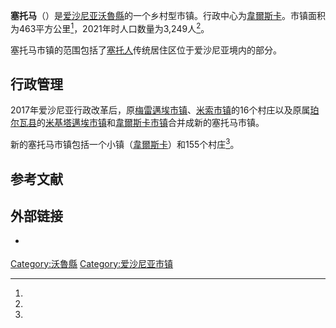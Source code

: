 {{Infobox settlement
| name                    = 塞托马
| native_name             = Setomaa vald
| native_name_lang        = et
| settlement_type         = [[愛沙尼亞行政區劃|市镇]]
| image_skyline           = Põlvamaa Värska Püha Georgiose 05n EAÕK 1907 2017.02.15MF.jpg
| image_caption           = 韦尔斯卡东正教堂
| image_flag              = Flag of Setomaa.svg
| flag_size               = 125px
| image_shield            = Setomaa valla vapp.svg
| shield_size             = 75px
| image_map               = Eesti Setomaa vald 2017.svg
| map_caption             = 塞托马市镇在爱沙尼亚的位置
| pushpin_map             = 
| pushpin_label_position  = 
| pushpin_map_alt         = 
| pushpin_map_caption     = 
| coordinates             = 
| coor_pinpoint           = 
| coordinates_footnotes   = 
| subdivision_type        = [[世界政區索引|国家]]
| subdivision_name        = [[愛沙尼亞|愛沙尼亞]]
| subdivision_type1       = [[愛沙尼亞行政區劃|县]]
| subdivision_name1       = [[沃魯縣|沃魯縣]]
| seat_type               = 行政中心
| seat                    = [[韋爾斯卡|韋爾斯卡]]
| established_title       = 合并成立
| established_date        = 2017年10月21日
| government_footnotes    = 
| leader_party            = 
| leader_title            = 
| leader_name             = 
| unit_pref               = Metric
| area_footnotes          = <ref name="haldus"/>
| area_note               = 
| area_water_percent      = 
| area_rank               = 
| area_total_km2          = 463.10
| elevation_footnotes     = 
| elevation_m             = 
| population_as_of        = 2021
| population_footnotes    = <ref name="demog"/>
| population_total        = 3,249
| population_density_km2  = auto
| population_note         = 
| timezone1               = 
| utc_offset1             = 
| timezone1_DST           = 
| utc_offset1_DST         = 
| postal_code_type        = 邮政编码
| postal_code             = 
| area_code_type          = 
| area_code               = 
| iso_code                = 
| website                 = {{URL|https://setomaa.kovtp.ee/}}
| footnotes               = 
}}
'''塞托马'''（{{lang-et|Setomaa vald}}）是[[爱沙尼亚|爱沙尼亚]][[沃魯縣|沃魯縣]]的一个乡村型市镇。行政中心为[[韋爾斯卡|韋爾斯卡]]。市镇面积为463平方公里<ref name="haldus"/>，2021年时人口数量为3,249人<ref name="demog"/>。

塞托马市镇的范围包括了[[塞托人|塞托人]]传统居住区位于爱沙尼亚境内的部分。

== 行政管理 ==
2017年爱沙尼亚行政改革后，原[[梅雷邁埃鄉|梅雷邁埃市镇]]、[[米索鄉|米索市镇]]的16个村庄以及原属[[珀尔瓦县|珀尔瓦县]]的[[米基塔邁埃鄉|米基塔邁埃市镇]]和[[韋爾斯卡鄉|韋爾斯卡市镇]]合并成新的塞托马市镇。

新的塞托马市镇包括一个小镇（[[韋爾斯卡|韋爾斯卡]]）和155个村庄<ref name="Asustus"/>。

== 参考文献 ==
{{Reflist|30em|refs=
<ref name="demog">{{cite web | url = https://www.elvl.ee/elanike-arv | title = Elanike demograafiline jaotus KOV-de kaupa | language = et | publisher = Eesti Linnade ja Valdade Liit | date = 2021-01-06 | accessdate = 2021-03-30}}</ref>

<ref name="haldus">{{cite web | url = https://haldusreform.fin.ee/static/sites/3/2018/02/ulevaade_omavalitsused_2018.xlsx | title = Ühinenud ja kõikide omavalitsuste ülevaade (sh KOV kontaktandmed ja omavalitsusjuhid) | format = xlsx | language = et | publisher = haldusreform.fin.ee | date = 2018-03 | accessdate = 2021-03-30}}</ref>

<ref name="Asustus">{{cite web | url = https://www.riigiteataja.ee/aktilisa/1020/2201/8005/Asustusuksuste_nimistu_lisa_30012018.pdf | title = Asustusüksuste nimistu | format = pdf | language = et | publisher = riigiteataja.ee | date = 2018-01-30 | accessdate = 2021-03-30}}</ref>
}}

== 外部链接 ==
{{commonscat|Setomaa Parish|position=left}}
* {{Official site|https://setomaa.kovtp.ee/}} {{et icon}}

{{DEFAULTSORT:Setomaa vald}}
[[Category:沃魯縣|Category:沃魯縣]]
[[Category:爱沙尼亚市镇|Category:爱沙尼亚市镇]]